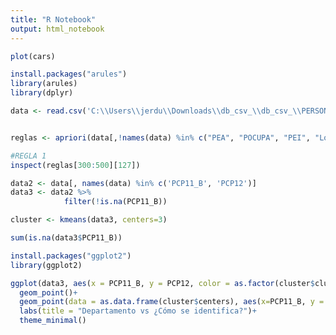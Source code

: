 ---
title: "R Notebook"
output: html_notebook
---



```{r}
plot(cars)

install.packages("arules")
library(arules)
library(dplyr)

data <- read.csv('C:\\Users\\jerdu\\Downloads\\db_csv_\\db_csv_\\PERSONA_BDP.csv', sep=",")


reglas <- apriori(data[,!names(data) %in% c("PEA", "POCUPA", "PEI", "Long", "Lat", "COD_MUNICIPIO", "PCP5", "NUM_HOGAR", "NUM_VIVIENDA", "RESCINGEO", "PCP33","PCP38_A","PCP38_B","PCP38_C", "PDESOC", "LUGNACGEO", "LUGAR_POBLADO" )],                            parameter = list(support=0.20, confidence=0.5 ))

#REGLA 1
inspect(reglas[300:500][127])

data2 <- data[, names(data) %in% c('PCP11_B', 'PCP12')]
data3 <- data2 %>% 
            filter(!is.na(PCP11_B))

cluster <- kmeans(data3, centers=3)

sum(is.na(data3$PCP11_B))

install.packages("ggplot2")
library(ggplot2)

ggplot(data3, aes(x = PCP11_B, y = PCP12, color = as.factor(cluster$cluster)))+
  geom_point()+
  geom_point(data = as.data.frame(cluster$centers), aes(x=PCP11_B, y = PCP12), color = "black", size=4, shape=17)+
  labs(title = "Departamento vs ¿Cómo se identifica?")+
  theme_minimal()


```



